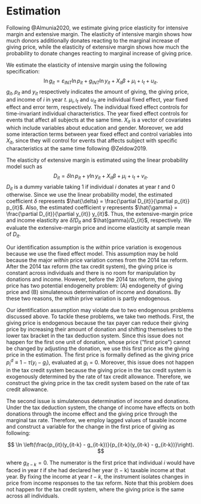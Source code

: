 # Estimation

<!--- For Slides

Following @Almunia2020, we estimate giving price elasticity for intensive margin and extensive margin.

- The elasticity of intensive margin shows how much donors additionally donates reacting to the marginal increase of giving price
- The elasticity of extensive margin shows how much the probability to donate changes reacting to marginal increase of giving price.

## Elasticitiy of Intensive Margin 

$$
\ln g_{it} = \varepsilon_{INT} \ln p_{it} +g_{INT} \ln y_{it} + X_{it}\beta +\mu_i +\iota_t +u_{it}. (\#eq:intensive)
$$

- $g_{it}, p_{it}$ and $y_{it}$ respectively indicates the amount of giving, the giving price, and income of $i$ in year $t$
- $\mu_i, \iota_t$ and $u_{it}$ are individual fixed effect, year fixed effect and error term
- $X_{it}$ is a vector of covariates which include variables about education and gender. Moreover, we add some interaction terms between year fixed effect and control variables into $X_{it}$ (following @Zeldow2019).

## Elasticitiy of Extensive Margin

$$
D_{it} =  \delta \ln p_{it} +\gamma \ln y_{it} + X_{it}\beta+\mu_i  +\iota_t +v_it. \label{extensive}
$$

- $D_{it}$ is a dummy variable taking 1 if individual $i$ donates at year $t$ and 0 otherwise.
- Since we use linear probability model, $\delta = \frac{\partial D_{it}}{\partial p_{it}} p_{it}$. The extensive-margin price elasticity is $\varepsilon_{EXT} = \hat{\delta}/D_{it}$. Thus, we evaluate it at sample mean of $D_{it}$.

## Identification Strategy 

Our identification assumption is **the within price variation is exogenous**.

- This is because we use the fixed effect model to obtain elasticities.
- Our identification assumption may hold because the major *within* price variation depends on the 2014 tax reform.
    - After tax reform, the giving price is constant across individuals and there is no room for manipulation by donations and income.
    - Before tax reform (2012 and 2013), the giving price depends on (A) endogeneity of giving price and (B) simultaneous determination of income and donations. For these two reasons, the *within* price is partly endogenous.

## Obstacles for Identification

Our identification assumption may violate due to two endogenous problems under the tax deduction system.

1. Endogeneity of giving price: 
    - The tax payer can reduce their giving price by increasing their amount of donation and shifting themselves to the lower tax bracket in the tax deduction system.
    - Since this issue does not happen for the first one unit of donation, whose price ("first price") cannot be changed by adjusting the donation, we use this first price as the giving price in the estimation.

## Obstacles for Identification (Cont'd)

Our identification assumption may violate due to two endogenous problems under the tax deduction system.

2. Simultaneous determination of income and donations:
    - The change of income caused by the tax reform have effects on both donations through the income effect and the giving price through the marginal tax rate.
    - We employ lagged values of taxable income and construct an instrument variable, $\ln (p_{it}(y_{it-k} - g_{it-k})/p_{it-k}(y_{it-k} - g_{it-k}))$ where $g_{it-k} = 0$.
    - By fixing income at year $t - k$, the instrument isolates changes in price from income responses to the tax reform.

 --->


Following @Almunia2020, we estimate giving price elasticity for intensive margin and extensive margin. The elasticity of intensive margin shows how much donors additionally donates reacting to the marginal increase of giving price, while the elasticity of extensive margin shows how much the probability to donate changes reacting to marginal increase of giving price. 

We estimate the elasticity of intensive margin using the following specification:
$$
\ln g_{it} = \varepsilon_{INT} \ln p_{it} +g_{INT} \ln y_{it} + X_{it}\beta +\mu_i +\iota_t +u_{it}. \label{intensive}
$$
$g_{it}, p_{it}$ and $y_{it}$ respectively indicates the amount of giving, the giving price, and income of $i$ in year $t$.  $\mu_i, \iota_t$ and $u_{it}$ are individual fixed effect, year fixed effect and error term, respectively. 
The individual fixed effect controls for time-invariant individual characteristics. The year fixed effect controls for events that affect all subjects at the same time. $X_{it}$ is a vector of covariates which include variables about education and gender. Moreover, we add some interaction terms between year fixed effect and control variables into $X_{it}$, since they will control for events that affects subject with specific characteristics at the same time following @Zeldow2019.

The elasticity of extensive margin is estimated using the linear probability model such as
$$
D_{it} =  \delta \ln p_{it} +\gamma \ln y_{it} + X_{it}\beta+\mu_i  +\iota_t +v_{it}. \label{extensive}
$$
$D_{it}$ is a dummy variable taking 1 if individual $i$ donates at year $t$ and 0 otherwise.
\color{red} Since we use the linear probability model, 
the estimated coefficient $\delta$ represents $\hat{\delta} =  \frac{\partial D_{it}}{\partial p_{it}} p_{it}$.
Also, the estimated coefficient $\gamma$ represents $\hat{\gamma} = \frac{\partial D_{it}}{\partial y_{it}} y_{it}$.
Thus, the extensive-margin price and income elasticity are $\hat{\delta}/D_{it}$ and $\hat{gamma}/D_{it}$, respectively.
We evaluate the extensive-margin price and income elasticity at sample mean of $D_{it}$.

Our identification assumption is the *within* price variation is exogenous because we use the fixed effect model.
This assumption may be hold because the major *within* price variation comes from the 2014 tax reform.
After the 2014 tax reform (the tax credit system), the giving price is constant across individuals and 
there is no room for manipulation by donations and income.
However, before the 2014 tax reform, the giving price has two potential endogeneity problem: 
(A) endogeneity of giving price and (B) simulatenous determination of income and donations.
By these two reasons, the *within* prive variation is partly endogenous.

Our identification assumption may violate due to two endogenous problems discussed above.
To tackle these problems, we take two methods.
First, the giving price is endogenous because 
the tax payer can reduce their giving price by increasing their amount of donation and shifting themselves to the lower tax bracket in the tax deduction system.
Since this issue does not happen for the first one unit of donation, whose price ("first price") cannot be changed by adjusting the donation, we use this first price as the giving price in the estimation.
The first price is formally defined as the giving price $p^d_i \equiv 1 − \tau (y_i − g_i)$, evaluated at $g_i = 0$. 
Moreover, this issue does not happen in the tax credit system because the giving price in the tax credit system is exogenously determined by the rate of tax credit allowance. 
Therefore, we construct the giving price in the tax credit system based on the rate of tax credit allowance.

The second issue is simulatenous determination of income and donations.
Under the tax deduction system,
the change of income have effects on both donations through the income effect and the giving price through the marginal tax rate.
Therefore, we employ lagged values of taxable income and construct a variable for the change in the first price of giving as following:

$$
\ln \left(\frac{p_{it}(y_{it-k} - g_{it-k})}{p_{it-k}(y_{it-k} - g_{it-k})}\right).
$$

where $g_{it-k} = 0$.
The numerator is the first price that individual $i$ would have faced in year $t$ if she had declared her year (t − k) taxable income at that year. 
By fixing the income at year $t - k$, 
the instrument isolates changes in price from income responses to the tax reform. 
Note that this problem does not happen for the tax credit system, where the giving price is the same across all individuals.



<!--
ここらへんの議論ですが、以下の点、要検討です。これらが解決しないと残差プロットの図を出す意味は殆どないと思います。
 
 - 残差プロットの図がIntensive marginについて、期待される図とはかなり異なる結果を出しているので、どう議論しようか悩みどころです。
 - 平行トレンドについてですが、ここでは政策変更前の期間が1期しかないので、チェックできません。なので、個人的には政府の効率性の議論にかかわらず、期間を延長して分析・図を見せるのもありだと思います。とりあえずのバージョンでは平行トレンドについては書きません。
--->
